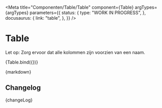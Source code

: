 
<Meta
  title="Componenten/Table/Table"
  component={Table}
  argTypes={argTypes}
  parameters={{
    status: {
      type: "WORK IN PROGRESS",
    },
    docusaurus: {
      link: "table",
    },
  }}
/>

# Table

Let op: Zorg ervoor dat alle kolommen zijn voorzien van een naam.

<Canvas>
  <Story name="Table" args={defaultArgs}>
    {Table.bind({})}
  </Story>
</Canvas>

<ArgsTable story="Table" />

<Description>{markdown}</Description>

## Changelog

<Description>{changeLog}</Description>

